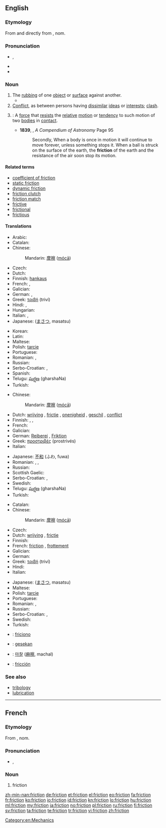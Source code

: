 ==English==

{{wikipedia|dab=friction (disambiguation)|friction}}

===Etymology===
From {{etyl|frm|en}} {{term|friction|lang=fr}} and directly from {{etyl|la|en}} {{term|frictionem|lang=la}}, nom. {{term|frictio||a rubbing, rubbing down|lang=la}}

===Pronunciation===
* {{IPA|/ˈfɹɪkʃən̩/}}, {{X-SAMPA|/"frIkS@n/}}
* {{audio|En-us-friction.ogg|Audio (US)}}
* {{rhymes|ɪkʃən}}

===Noun===
{{wikipedia|friction|friction (physical force)}}
{{en-noun|-}}

# The [[rubbing]] of one [[object]] or [[surface]] against another.
#*{{quote-magazine|year=2013|month=July-August|author={{w|Henry Petroski}}
|title=[http://www.americanscientist.org/issues/pub/2013/4/geothermal-energy Geothermal Energy]
|volume=101|issue=4|magazine={{w|American Scientist}}
|passage=Energy has seldom been found where we need it when we want it. Ancient nomads, wishing to ward off the evening chill and enjoy a meal around a campfire, had to collect wood and then spend time and effort coaxing the heat of '''friction''' out from between sticks to kindle a flame.}}
# [[conflict|Conflict]], as between persons having [[dissimilar]] [[ideas]] or [[interests]]; [[clash]].
# {{context|physics|lang=en}}: A [[force]] that [[resist]]s the [[relative]] [[motion]] or [[tendency]] to such motion of two [[bodies]] in [[contact]].
#* '''1839''', {{w|Denison Olmsted}}, ''A Compendium of Astronomy'' Page 95
#*:Secondly, When a body is once in motion it will continue to move forever, unless something stops it. When a ball is struck on the surface of the earth, the '''friction''' of the earth and the resistance of the air soon stop its motion.

====Related terms====
* [[coefficient of friction]]
* [[static friction]]
* [[dynamic friction]]
* [[friction clutch]]
* [[friction match]]
* [[frictive]]
* [[frictional]]
* [[frictious]]

====Translations====
{{trans-top|The rubbing of one object or surface against another}}
* Arabic: {{t-|ar|احتكاك|f|tr=āḩtkāk|sc=Arab}}
* Catalan: {{t-|ca|fricció|f}}
* Chinese:
*: Mandarin: [[摩擦]] ([[mócā]])
* Czech: {{t-|cs|tření|n}}
* Dutch: {{t-|nl|wrijving|f}}
* Finnish: [[hankaus]]
* French: {{t+|fr|frottement|m}}, {{t+|fr|friction|f}}
* Galician: {{t+|gl|fricción|f}}
* German: {{t+|de|Reibung|f}}, {{t+|de|Reibung|f}}
* Greek: [[τριβή]] (triví) {{g|f}}
* Hindi: {{t+|hi|घर्षण|tr=gharSaN|sc=Deva}}, {{t-|hi|रगड़|tr=ragad|sc=Deva}}
* Hungarian: {{t+|hu|súrlódás}}
* Italian: {{t-|it|attrito|m}}, {{t+|it|frizione|f}}
* Japanese: {{Jpan|[[摩擦]]}} ([[まさつ]], masatsu)
{{trans-mid}}
* Korean: {{t+|ko|마찰|tr=machal|sc=Kore}}
* Latin: {{t+|la|frictio|f}}
* Maltese: {{t-|mt|frizzjoni|f}}
* Polish: [[tarcie]] {{g|n}}
* Portuguese: {{t+|pt|fricção|f}}
* Romanian: {{t+|ro|frecare|m}}, {{t-|ro|fricțiune|f}}
* Russian: {{t+|ru|трение|n|tr=trénije}}
* Serbo-Croatian: {{t-|sh|trénje|n}}, {{t-|sh|frìkcija|f}}
* Spanish: {{t+|es|fricción}}
* Telugu: [[ఘర్షణ]] (gharshaNa)
* Turkish: {{t+|tr|sürtünme}}
{{trans-bottom}}

{{trans-top|conflict}}
* Chinese:
*: Mandarin: [[摩擦]] ([[mócā]])
* Dutch: [[wrijving]] {{g|f}}, [[frictie]] {{g|f}}, [[onenigheid]] {{g|f}}, [[geschil]] {{g|n}}, [[conflict]] {{g|n}}
* Finnish: {{t-|fi|erimielisyys}}, {{t+|fi|konflikti}}, {{t+|fi|kitka}}
* French: {{t+|fr|désaccord|m}}
* Galician: {{t+|gl|fricción|f}}
* German: [[Reiberei]] {{g|f}}, [[Friktion]] {{g|f}}
* Greek: [[προστριβές]] (prostrivés) {{g|f-p}}
* Italian: {{t-|it|attrito|m}}
{{trans-mid}}
* Japanese: [[不和]] (ふわ, fuwa)
* Romanian: {{t+|ro|dezacord|n}}, {{t-|ro|neînțelegere|f}}, {{t-|ro|divergență|f}}
* Russian: {{t+|ru|трения|tr=trénija}}{{qualifier|plural}}
* Scottish Gaelic: {{t-|gd|eas-aonta|m}}
* Serbo-Croatian: {{t-|sh|trénje|n}}, {{t-|sh|frìkcija|f}}
* Swedish: {{t+|sv|friktion|c}}
* Telugu: [[ఘర్షణ]] (gharshaNa)
* Turkish: {{t+|tr|sürtüşme}}
{{trans-bottom}}

{{trans-top|A force that resists the relative motion or tendency to such motion of two bodies in contact}}
* Catalan: {{t-|ca|fricció|f}}
* Chinese:
*: Mandarin: [[摩擦]] ([[mócā]])
* Czech: {{t-|cs|tření|n}}
* Dutch: [[wrijving]] {{g|f}}, [[frictie]] {{g|f}}
* Finnish: {{t+|fi|kitka}}
* French: [[friction]] {{g|f}}, [[frottement]] {{g|m}}
* Galician: {{t+|gl|fricción|f}}
* German: {{t+|de|Reibung|f}}
* Greek: [[τριβή]] (triví) {{g|f}}
* Hindi: {{t+|hi|घर्षण|tr=gharSaN|sc=Deva}}
* Italian: {{t-|it|attrito|m}}
{{trans-mid}}
* Japanese: {{Jpan|[[摩擦]]}} ([[まさつ]], masatsu)
* Maltese: {{t-|mt|frizzjoni|f}}
* Polish: [[tarcie]] {{g|n}}
* Portuguese: {{t+|pt|atrito|m}}
* Romanian: {{t+|ro|frecare|f}}, {{t-|ro|fricțiune|f}}
* Russian: {{t-|ru|сила трения|f|tr=síla trénija}}
* Serbo-Croatian: {{t-|sh|trénje|n}}, {{t-|sh|frìkcija|f}}
* Swedish: {{t+|sv|friktion|c}}
* Turkish: {{t+|tr|sürtünme}}
{{trans-bottom}}

{{checktrans-top}}
* {{ttbc|io}}: [[friciono]]
* {{ttbc|id}}: [[gesek|gesekan]]
{{trans-mid}}
* {{ttbc|ko}}: [[마찰]] ([[麻擦]], machal)
* {{ttbc|es}}: [[fricción]] {{g|f}}
{{trans-bottom}}

===See also===
* [[tribology]]
* [[lubrication]]

[[Category:en:Mechanics]]

----

==French==

===Etymology===
From {{etyl|la|fr}} {{term|frictionem|lang=la}}, nom. {{term|frictio||a rubbing, rubbing down|lang=la}}

===Pronunciation===
* {{IPA|/fʁik.sjɔ̃/|lang=fr}}, {{X-SAMPA|/fRik.sjO~/}}

===Noun===
{{fr-noun|f}}

# friction

[[zh-min-nan:friction]]
[[de:friction]]
[[et:friction]]
[[el:friction]]
[[eo:friction]]
[[fa:friction]]
[[fr:friction]]
[[ko:friction]]
[[io:friction]]
[[id:friction]]
[[kn:friction]]
[[lo:friction]]
[[hu:friction]]
[[ml:friction]]
[[my:friction]]
[[ja:friction]]
[[no:friction]]
[[pl:friction]]
[[ru:friction]]
[[fi:friction]]
[[sv:friction]]
[[ta:friction]]
[[te:friction]]
[[tr:friction]]
[[vi:friction]]
[[zh:friction]]